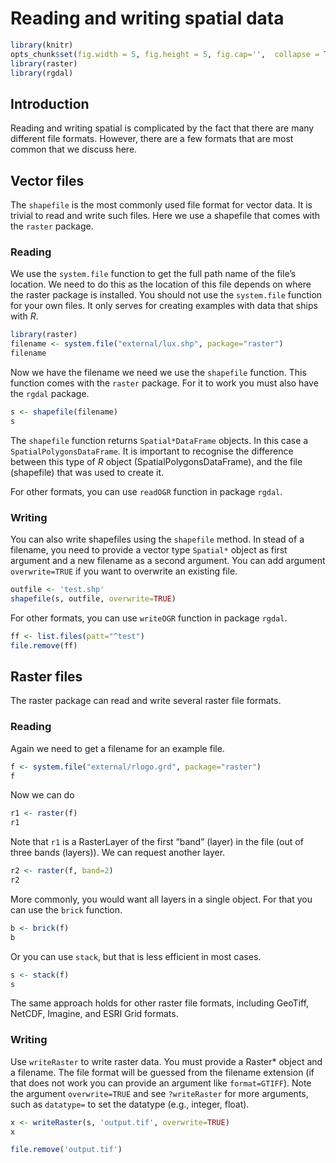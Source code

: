 # Reading and writing spatial data


```r
library(knitr)
opts_chunk$set(fig.width = 5, fig.height = 5, fig.cap='',  collapse = TRUE)
library(raster)
library(rgdal)
```

## Introduction

Reading and writing spatial is complicated by the fact that there are many different file formats. However, there are a few formats that are most common that we discuss here.

## Vector files

The `shapefile` is the most commonly used file format for vector data. It is trivial to read and write such files. Here we use a shapefile that comes with the `raster` package. 

### Reading

We use the `system.file` function to get the full path name of the file's location. We need to do this as the location of this file depends on where the raster package is installed. You should not use the `system.file` function for your own files. It only serves for creating examples with data that ships with *R*. 

```r
library(raster)
filename <- system.file("external/lux.shp", package="raster")
filename
```

Now we have the filename we need we use the `shapefile` function. This function comes with the `raster` package. For it to work you must also have the `rgdal` package.

```r
s <- shapefile(filename)
s
```

The `shapefile` function returns `Spatial*DataFrame` objects. In this case a `SpatialPolygonsDataFrame`. It is important to recognise the difference between this type of *R* object (SpatialPolygonsDataFrame), and the file (shapefile) that was used to create it.

For other formats, you can use `readOGR` function in package `rgdal`.

### Writing

You can also write shapefiles using the `shapefile` method. In stead of a filename, you need to provide a vector type `Spatial*` object as first argument and a new filename as a second argument. You can add argument `overwrite=TRUE` if you want to overwrite an existing file.

```r
outfile <- 'test.shp'
shapefile(s, outfile, overwrite=TRUE)
```

For other formats, you can use `writeOGR` function in package `rgdal`.


```r
ff <- list.files(patt="^test")
file.remove(ff)
```




## Raster files

The raster package can read and write several raster file formats. 

### Reading

Again we need to get a filename for an example file.
```r
f <- system.file("external/rlogo.grd", package="raster")
f
```

Now we can do 
```r
r1 <- raster(f)
r1
```

Note that `r1` is a RasterLayer of the first "band" (layer) in the file (out of three bands (layers)). We can request another layer.

```r
r2 <- raster(f, band=2)
r2
```

More commonly, you would want all layers in a single object. For that you can use the `brick` function.
```r
b <- brick(f)
b
```

Or you can use `stack`, but that is less efficient in most cases.
```r
s <- stack(f)
s
```

The same approach holds for other raster file formats, including GeoTiff, NetCDF, Imagine, and ESRI Grid formats.


### Writing

Use `writeRaster` to write raster data. You must provide a Raster* object and a filename. The file format will be guessed from the filename extension (if that does not work you can provide an argument like `format=GTIFF`). Note the argument `overwrite=TRUE` and see `?writeRaster` for more arguments, such as `datatype=` to set the datatype (e.g., integer, float).

```r
x <- writeRaster(s, 'output.tif', overwrite=TRUE)
x
```

```r
file.remove('output.tif')
```

